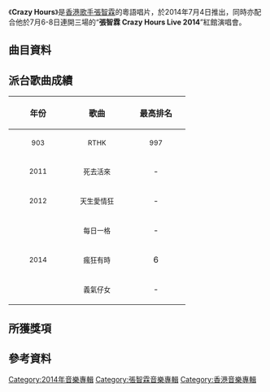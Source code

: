{{Unreferenced|time=2014-07-06T07:26:44+00:00}}

{{Album infobox | <!-- See Wikipedia:WikiProject_Albums -->
| Name       = Crazy Hours
| Type       = 錄音室專輯
| Artist     = [[張智霖|張智霖]]
| Cover      = 
| Released   = 2014年7月4日
| Recorded   = 2011年－2014年
| Genre      = [[粵語流行音樂|粵語流行音樂]]
| Length     = 34:30
| Label      = [[星娛樂|星娛樂]]
| Last album = [[DE_JA_VU|DE JA VU]]<br>（2014年）
| This album = '''Crazy Hours'''<br>（2014年）
| Next album = 
}}

《'''Crazy Hours'''》是[[香港|香港]][[歌手|歌手]][[張智霖|張智霖]]的粵語唱片，於2014年7月4日推出，同時亦配合他於7月6-8日連開三場的“'''張智霖 Crazy Hours Live 2014'''”紅館演唱會。

==曲目資料==
{{Tracklist
| collapsed = 
| headline = 
| font_size = 
| total_length = 34:30

| extra_column =

| title1 = 瘋狂有時
| music1 = [[藍奕邦|藍奕邦]]
| lyrics1 = [[梁栢堅_(填詞人)|梁栢堅]]
| arranger1 = [[何山_(音樂人)|何山]]
| producer1 = 何山<br>藍奕邦
| longnote1 = 
| length1 = 3:05

| title2 = 義氣仔女
| music2 = [[Eric_Kwok|Eric Kwok]]
| lyrics2 = [[黃偉文|黃偉文]]
| arranger2 = [[張子堅|張子堅]]
| producer2 = Eric Kwok
| longnote2 = 
| length2 = 3:27

| title3 = 深不見底
| music3 = [[葉宇澄|葉宇澄]]
| lyrics3 = [[林寶_(作詞家)|林寶]]
| arranger3 = [[黃思律|Larry Wong]]
| producer3 = [[舒文_(音樂人)|舒文]]
| longnote3 = 
| length3 = 4:17

| title4 = 每日一格
| music4 = [[徐浩_(歌手)|徐浩]]
| lyrics4 = [[陳詠謙|陳詠謙]]
| arranger4 = 徐浩<br>[[周錫漢|Randy Chow]]
| producer4 = 徐浩<br>Randy Chow
| longnote4 = 2014國際家庭年推廣運動主題曲
| length4 = 3:42

| title5 = 不請自愛
| music5 = [[徐繼宗|徐繼宗]]
| lyrics5 = [[林若寧|林若寧]]
| arranger5 = [[溫翰文|溫翰文]]
| producer5 = 舒文
| longnote5 = 
| length5 = 3:59

| title6 = 死去活來
| music6 = [[龍世樑|龍世樑]]
| lyrics6 = [[火火|火火]]
| arranger6 = 龍世樑
| producer6 = 舒文
| longnote6 = 
| length6 = 3:50

| title7 = 冰封 
| music7 = [[吳彤_(演奏家)|吳彤]]
| lyrics7 = 林若寧
| arranger7 = [[傅雷_(音樂人)|傅雷]]<br>[[Gary_Tong|Gary Tong]]
| producer7 = Gary Tong
| longnote7 = 電影《[[3D冰封俠：重生之門|3D冰封俠：重生之門]]》宣傳歌曲
| length7 = 4:34

| title8 = 十年人事 
| music8 = [[覃嘉健|覃嘉健]]
| lyrics8 = 火火
| arranger8 = [[朱俊傑|朱俊傑]]
| producer8 = [[伍樂城|伍樂城]]
| longnote8 = 
| length8 = 3:40

| title9 = 天生愛情狂 
| music9 = [[Walter_Wong|Walter Wong]]
| lyrics9 = 火火
| arranger9 = Walter Wong
| producer9 = [[陳西敏|陳西敏]]
| longnote9 = 電影《[[天生愛情狂|天生愛情狂]]》主題曲
| length9 = 3:52
}}

== 派台歌曲成績 ==
{| class="wikitable"
!align="center" rowspan="2" | 年份
!align="center" rowspan="2" | 歌曲
!align="center" colspan="8" | 最高排名
|-
!width="100"|<small>903</small> !! width="100"|<small>RTHK</small> !! width="100"|<small>997</small> !! width="100"|<small>TVB</small> 
|-
|align="center" rowspan="1"| <small>2011</small> ||align="center"| <small>死去活來</small> ||align="center"| - ||align="center"| '''1''' ||align="center"| '''1''' ||align="center"| 6 
|-
|align="center" rowspan="1"| <small>2012</small> ||align="center"| <small>天生愛情狂</small> ||align="center"|- ||align="center"| - ||align="center"|- ||align="center"| - 
|-
|align="center" rowspan="3"| <small>2014</small> ||align="center"| <small>每日一格</small> ||align="center"| - ||align="center"| 3 ||align="center"|-||align="center"| - 
|-
|align="center"| <small>瘋狂有時</small> ||align="center"| 6 ||align="center"| 3 ||align="center"| 2 ||align="center"| - 
|-
|align="center"| <small>義氣仔女</small> ||align="center"| - ||align="center"| 8 ||align="center"| 5 ||align="center"| -
|}

==所獲獎項==


==參考資料==

[[Category:2014年音樂專輯|Category:2014年音樂專輯]]
[[Category:張智霖音樂專輯|Category:張智霖音樂專輯]]
[[Category:香港音樂專輯|Category:香港音樂專輯]]